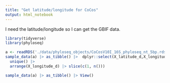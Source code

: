 ---
title: "Get latitude/longitude for CoCos"
output: html_notebook
---

I need the latitude/longitude so I can get the GBIF data.

```{r setup}
library(tidyverse)
library(phyloseq)
```

```{r}
a <- readRDS('./data/phyloseq_objects/CoCosV10I_16S_phyloseq_nt_5bp.rds')
sample_data(a) |> as_tibble() |>  dplyr::select(X_latitude_d,X_longitude_d) |> filter(!is.na(X_latitude_d)) |> 
  unique() |> 
  arrange(X_longitude_d) |> slice(c(1, n()))
```


```{r}
sample_data(a) |> as_tibble() |> View()
```

